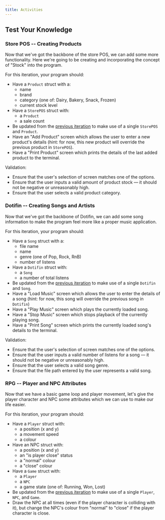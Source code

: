 ```yaml
---
title: Activities
---
```



## Test Your Knowledge

### Store POS -- Creating Products

<div class="not-content">
  <YouTube id="V76uK_JyoEg-brTW5Q" params="fs=1&modestbranding=1&rel=0&autoplay=1"/>
</div>

Now that we've got the backbone of the store POS, we can add some more functionality. Here we're going to be creating and incorporating the concept of "Stock" into the program.

For this iteration, your program should:

- Have a `Product` struct with a:
  - name
  - brand
  - category (one of: Dairy, Bakery, Snack, Frozen)
  - current stock level
- Have a `StorePOS` struct with:
  - a `Product`
  - a sale count
- Be updated from the [previous iteration](../2-organising-code/4-activities#store-pos--input-system) to make use of a single `StorePOS` and `Product`.
- Have an "Add Product" screen which allows the user to enter a new product's details (hint: for now, this new product will override the previous product in `StorePOS`).
- Have a "Print Product" screen which prints the details of the last added product to the terminal.

Validation:

- Ensure that the user's selection of screen matches one of the options.
- Ensure that the user inputs a valid amount of product stock — it should not be negative or unreasonably high.
- Ensure that the user selects a valid product category.

### Dotifin -- Creating Songs and Artists

<div class="not-content">
  <YouTube id="3VjUeRelMTU" params="fs=1&modestbranding=1&rel=0&autoplay=1"/>
</div>

Now that we've got the backbone of Dotifin, we can add some song information to make the program feel more like a proper music application.

For this iteration, your program should:

- Have a `Song` struct with a:
  - file name
  - name
  - genre (one of Pop, Rock, RnB)
  - number of listens
- Have a `Dotifin` struct with:
  - a `Song`
  - a number of total listens
- Be updated from the [previous iteration](../2-organising-code/4-activities#dotifin--input-system) to make use of a single `Dotifin` and `Song`.
- Have a "Load Music" screen which allows the user to enter the details of a song (hint: for now, this song will override the previous song in `Dotifin`)
- Have a "Play Music" screen which plays the currently loaded song.
- Have a "Stop Music" screen which stops playback of the currently playing song.
- Have a "Print Song" screen which prints the currently loaded song's details to the terminal.

Validation:

- Ensure that the user's selection of screen matches one of the options.
- Ensure that the user inputs a valid number of listens for a song — it should not be negative or unreasonably high.
- Ensure that the user selects a valid song genre.
- Ensure that the file path entered by the user represents a valid song.

### RPG -- Player and NPC Attributes

<div class="not-content">
  <YouTube id="-wrcqskoYlk" params="fs=1&modestbranding=1&rel=0&autoplay=1"/>
</div>

Now that we have a basic game loop and player movement, let's give the player character and NPC some attributes which we can use to make our life easier.

For this iteration, your program should:

- Have a `Player` struct with:
  - a position (x and y)
  - a movement speed
  - a colour
- Have an NPC struct with:
  - a position (x and y)
  - an "is player close" status
  - a "normal" colour
  - a "close" colour
- Have a `Game` struct with:
  - a `Player`
  - a `NPC`
  - a game state (one of: Running, Won, Lost)
- Be updated from the [previous iteration](../2-organising-code/4-activities#rpg--game-loop-and-collision-tests) to make use of a single `Player`, `NPC`, and `Game`.
- Draw the NPC at all times (even if the player character is colliding with it), but change the NPC's colour from "normal" to "close" if the player character is close.
